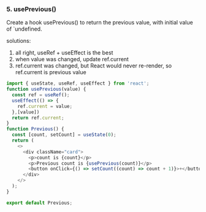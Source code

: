 
### 5. usePrevious()
Create a hook usePrevious() to return the previous value, with initial value of `undefined.

solutions: 
1. all right, useRef + useEffect is the best
2. when value was changed, update ref.current
3. ref.current was changed, but React would never re-render, so ref.current is previous value

```javascript
import { useState, useRef, useEffect } from 'react';
function usePrevious(value) {
  const ref = useRef();
  useEffect(() => {
    ref.current = value;
  },[value])
  return ref.current;
} 
function Previous() {
  const [count, setCount] = useState(0);
  return (
    <>
      <div className="card">
        <p>count is {count}</p>
        <p>Previous count is {usePrevious(count)}</p>
        <button onClick={() => setCount((count) => count + 1)}>+</button>
      </div>
    </>
  );
}

export default Previous;
```